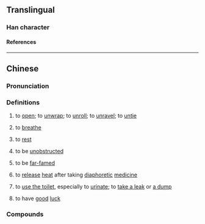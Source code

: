 {{character info}}
==Translingual==

===Han character===
{{Han char|rn=66|rad=攴|as=08|sn=12|four=08640|canj=YROK|ids=⿰咅攵}}

====References====
{{Han ref|kx=0473.171|dj=0826.110|hdz=21465.070|uh=6568}}

----

==Chinese==
{{zh-forms|alt=㪗,唞-Cantonese,抖-Cantonese,透-Cantonese,解-Hokkien,通-Hokkien}}

===Pronunciation===
{{zh-pron
|m=tǒu
|c=tau2
|h=pfs=théu;gd=têu3
|mn=tháu
|mn-t=tao2
|cat=v
}}

===Definitions===
{{zh-hanzi}}

# {{lb|zh|dialectal|including|Min Nan}} to [[open]]; to [[unwrap]]; to [[unroll]]; to [[unravel]]; to [[untie]]
# {{lb|zh|Cantonese|Hakka}} to [[breathe]]
#: {{zh-x|敨 啖 氣|to take a breath|C}}
# {{lb|zh|Cantonese|Hakka}} to [[rest]]
#: {{zh-x|敨 一陣 好 行{haang4} 喇。|Take just a short rest and go.|C}}
# {{lb|zh|Hokkien}} to be [[unobstructed]]
# {{lb|zh|Hokkien}} to be [[far-famed]]
# {{lb|zh|Xiamen|Quanzhou|Zhangzhou|_|Hokkien|TCM}} to [[release]] [[heat]] after taking [[diaphoretic]] [[medicine]]
# {{lb|zh|Xiamen|Quanzhou|Zhangzhou|_|Hokkien|euphemistic}} to [[use the toilet]], especially to [[urinate]]; to [[take a leak]] or [[take a dump|a dump]]
# {{lb|zh|Taiwanese Hokkien}} to have [[good]] [[luck]]

===Compounds===
{{zh-der|敨氣|早敨|消敨|有氣冇埞敨|敨中氣|敨大氣|敨開|敨放|敨涼|敨暑|敨脫|敨風|敨退|敨股|敨弄|攤敨}}